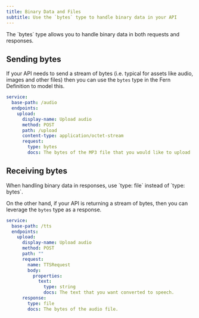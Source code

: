 ```yaml
---
title: Binary Data and Files
subtitle: Use the `bytes` type to handle binary data in your API
---
```


<Note>
  The `bytes` type allows you to handle binary data in both requests and responses.
</Note>

## Sending bytes

If your API needs to send a stream of bytes (i.e. typical for assets like audio, images and other files) then
you can use the `bytes` type in the Fern Definition to model this.

```yml audio.yml
service:
  base-path: /audio
  endpoints:
    upload:
      display-name: Upload audio
      method: POST
      path: /upload
      content-type: application/octet-stream
      request:
        type: bytes
        docs: The bytes of the MP3 file that you would like to upload
```

## Receiving bytes

<Note>
  When handling binary data in responses, use `type: file` instead of `type: bytes`.
</Note>

On the other hand, if your API is returning a stream of bytes, then you can leverage the `bytes` type as a response.

```yml textToSpeech.yml
service:
  base-path: /tts
  endpoints:
    upload:
      display-name: Upload audio
      method: POST
      path: ""
      request:
        name: TTSRequest
        body:
          properties:
            text:
              type: string
              docs: The text that you want converted to speech.
      response:
        type: file
        docs: The bytes of the audio file.
```





